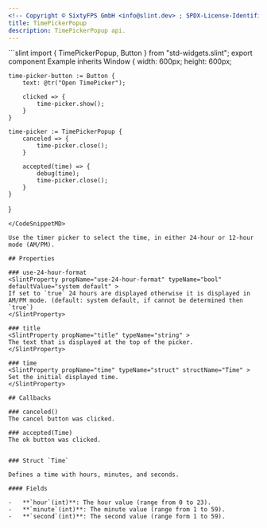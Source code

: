 ```yaml
---
<!-- Copyright © SixtyFPS GmbH <info@slint.dev> ; SPDX-License-Identifier: MIT -->
title: TimePickerPopup
description: TimePickerPopup api.
---
```



<CodeSnippetMD imagePath="/src/assets/generated/std-widgets-timepicker.png"  imageWidth="200" imageHeight="200"  imageAlt='std-widgets timepicker example'>
```slint
import { TimePickerPopup, Button } from "std-widgets.slint";
export component Example inherits Window {
    width: 600px;
    height: 600px;

    time-picker-button := Button {
        text: @tr("Open TimePicker");

        clicked => {
            time-picker.show();
        }
    }

    time-picker := TimePickerPopup {
        canceled => {
            time-picker.close();
        }

        accepted(time) => {
            debug(time);
            time-picker.close();
        }
    }
}
```
</CodeSnippetMD>

Use the timer picker to select the time, in either 24-hour or 12-hour mode (AM/PM). 

## Properties

### use-24-hour-format
<SlintProperty propName="use-24-hour-format" typeName="bool" defaultValue="system default" >
If set to `true` 24 hours are displayed otherwise it is displayed in AM/PM mode. (default: system default, if cannot be determined then `true`) 
</SlintProperty>

### title
<SlintProperty propName="title" typeName="string" >
The text that is displayed at the top of the picker.
</SlintProperty>

### time
<SlintProperty propName="time" typeName="struct" structName="Time" >
Set the initial displayed time.
</SlintProperty>

## Callbacks

### canceled()
The cancel button was clicked.

### accepted(Time)
The ok button was clicked.


### Struct `Time`

Defines a time with hours, minutes, and seconds.

#### Fields

-   **`hour`(int)**: The hour value (range from 0 to 23).
-   **`minute`(int)**: The minute value (range from 1 to 59).
-   **`second`(int)**: The second value (range form 1 to 59).
